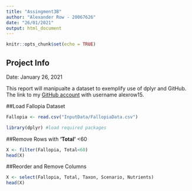 ```yaml
---
title: "Assingment3B"
author: "Alexander Row - 20067626"
date: "26/01/2021"
output: html_document
---
```


```r
knitr::opts_chunk$set(echo = TRUE)
```



## Project Info

Date: January 26, 2021

This report will manipualte a dataset to exemplify use of dplyr and GitHub. The link to my [GitHub account](https://github.com/settings/profile) with username alexrow15.

##Load Fallopia Dataset
```r
Fallopia <- read.csv("InputData/FallopiaData.csv")
```


```r
library(dplyr) #load required packages
```

##Remove Rows with **'Total'** <60
```r
X <- filter(Fallopia, Total<60)
head(X)
```

##Reorder and Remove Columns
```r
X <- select(Fallopia, Total, Taxon, Scenario, Nutrients)
head(X)
```
